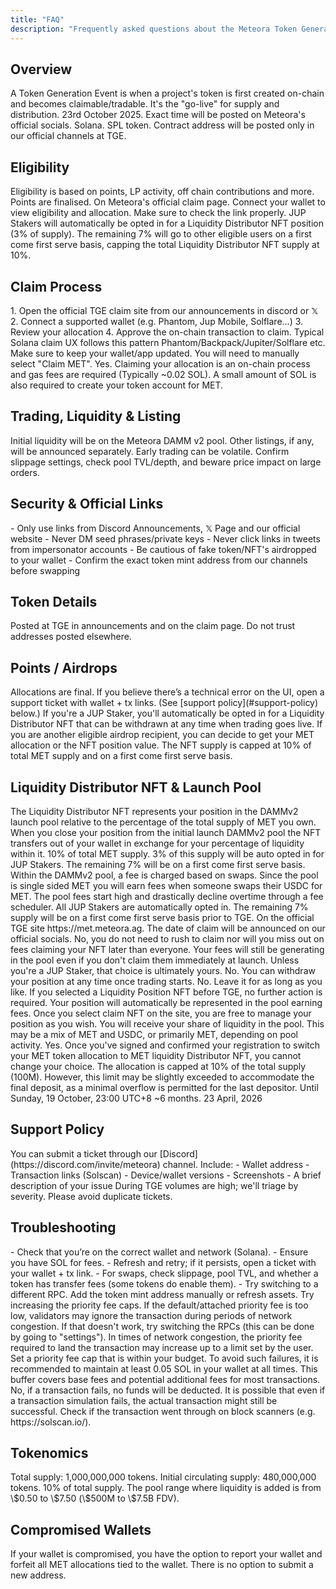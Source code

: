 ```yaml
---
title: "FAQ"
description: "Frequently asked questions about the Meteora Token Generation Event (TGE)"
---
```


## Overview

<AccordionGroup>
  <Accordion title="What is a TGE?">
    A Token Generation Event is when a project's token is first created on-chain and becomes claimable/tradable. It's the "go-live" for supply and distribution.
  </Accordion>

  <Accordion title="When is the Meteora TGE?">
    23rd October 2025. Exact time will be posted on Meteora's official socials.
  </Accordion>

  <Accordion title="On which chain will the launch be?">
    Solana.
  </Accordion>

  <Accordion title="On which token standard?">
    SPL token. Contract address will be posted only in our official channels at TGE.
  </Accordion>
</AccordionGroup>

## Eligibility

<AccordionGroup>
  <Accordion title="Who is eligible to claim?">
    Eligibility is based on points, LP activity, off chain contributions and more. Points are finalised.
  </Accordion>

  <Accordion title="Where can I check my allocation?">
    On Meteora's official claim page. Connect your wallet to view eligibility and allocation. Make sure to check the link properly.
  </Accordion>

  <Accordion title="Who is eligible for a Liquidity Distributor NFT position?">
    JUP Stakers will automatically be opted in for a Liquidity Distributor NFT position (3% of supply). The remaining 7% will go to other eligible users on a first come first serve basis, capping the total Liquidity Distributor NFT supply at 10%.
  </Accordion>
</AccordionGroup>

## Claim Process

<AccordionGroup>
  <Accordion title="How do I claim?">
    1. Open the official TGE claim site from our announcements in discord or 𝕏
    2. Connect a supported wallet (e.g. Phantom, Jup Mobile, Solflare…)
    3. Review your allocation
    4. Approve the on-chain transaction to claim. Typical Solana claim UX follows this pattern
  </Accordion>

  <Accordion title="What wallets/browsers are supported?">
    Phantom/Backpack/Jupiter/Solflare etc. Make sure to keep your wallet/app updated.
  </Accordion>

  <Accordion title="Will my allocation be airdropped or claimed?">
    You will need to manually select "Claim MET".
  </Accordion>

  <Accordion title="Do I need SOL to claim my allocation?">
    Yes. Claiming your allocation is an on-chain process and gas fees are required (Typically ~0.02 SOL). A small amount of SOL is also required to create your token account for MET.
  </Accordion>
</AccordionGroup>

## Trading, Liquidity & Listing

<AccordionGroup>
  <Accordion title="Where can I trade after TGE?">
    Initial liquidity will be on the Meteora DAMM v2 pool. Other listings, if any, will be announced separately.
  </Accordion>

  <Accordion title="Slippage looks high, why?">
    Early trading can be volatile. Confirm slippage settings, check pool TVL/depth, and beware price impact on large orders.
  </Accordion>
</AccordionGroup>

## Security & Official Links

<AccordionGroup>
  <Accordion title="How do I avoid scams?">
    - Only use links from Discord Announcements, 𝕏 Page and our official website
    - Never DM seed phrases/private keys
    - Never click links in tweets from impersonator accounts
    - Be cautious of fake token/NFT's airdropped to your wallet
    - Confirm the exact token mint address from our channels before swapping
  </Accordion>
</AccordionGroup>

## Token Details

<AccordionGroup>
  <Accordion title="What's the token mint address & decimals?">
    Posted at TGE in announcements and on the claim page. Do not trust addresses posted elsewhere.
  </Accordion>
</AccordionGroup>

## Points / Airdrops

<AccordionGroup>
  <Accordion title="I think my points/allocation are wrong, can you recalculate?">
    Allocations are final. If you believe there’s a technical error on the UI, open a support ticket with wallet + tx links. (See [support policy](#support-policy) below.)
  </Accordion>

  <Accordion title="Will I receive a MET allocation or an NFT?">
    If you're a JUP Staker, you'll automatically be opted in for a Liquidity Distributor NFT that can be withdrawn at any time when trading goes live. If you are another eligible airdrop recipient, you can decide to get your MET allocation or the NFT position value. The NFT supply is capped at 10% of total MET supply and on a first come first serve basis.
  </Accordion>
</AccordionGroup>

## Liquidity Distributor NFT & Launch Pool

<AccordionGroup>
  <Accordion title="What is a Liquidity Distributor NFT?">
    The Liquidity Distributor NFT represents your position in the DAMMv2 launch pool relative to the percentage of the total supply of MET you own. When you close your position from the initial launch DAMMv2 pool the NFT transfers out of your wallet in exchange for your percentage of liquidity within it.
  </Accordion>

  <Accordion title="What is the supply of Liquidity Distributor NFT?">
    10% of total MET supply. 3% of this supply will be auto opted in for JUP Stakers. The remaining 7% will be on a first come first serve basis.
  </Accordion>

  <Accordion title="How does the Liquidity Distributor NFT earn fees?">
    Within the DAMMv2 pool, a fee is charged based on swaps. Since the pool is single sided MET you will earn fees when someone swaps their USDC for MET. The pool fees start high and drastically decline overtime through a fee scheduler.
  </Accordion>

  <Accordion title="Who can claim a Liquidity Distributor NFT?">
    All JUP Stakers are automatically opted in. The remaining 7% supply will be on a first come first serve basis prior to TGE.
  </Accordion>

  <Accordion title="When and where can we opt in for a Liquidity Distributor NFT?">
    On the official TGE site https://met.meteora.ag. The date of claim will be announced on our official socials.
  </Accordion>

  <Accordion title="Do I need to claim my NFT right away as soon as trading starts to maximise my fees?">
    No, you do not need to rush to claim nor will you miss out on fees claiming your NFT later than everyone. Your fees will still be generating in the pool even if you don't claim them immediately at launch.
  </Accordion>

  <Accordion title="Do I get my MET allocation or an NFT?">
    Unless you're a JUP Staker, that choice is ultimately yours.
  </Accordion>

  <Accordion title="Is the NFT a locked position?">
    No. You can withdraw your position at any time once trading starts.
  </Accordion>

  <Accordion title="Is there a time limit on how long I can leave the NFT in the pool?">
    No. Leave it for as long as you like.
  </Accordion>

  <Accordion title="When TGE goes live, do I need to do anything or will my NFT position be ready?">
    If you selected a Liquidity Position NFT before TGE, no further action is required. Your position will automatically be represented in the pool earning fees. Once you select claim NFT on the site, you are free to manage your position as you wish.
  </Accordion>

  <Accordion title="If I withdraw my NFT position, what do I receive?">
    You will receive your share of liquidity in the pool. This may be a mix of MET and USDC, or primarily MET, depending on pool activity.
  </Accordion>

  <Accordion title="Is it a one-way choice when you register for the Liquidity Distributor NFT?">
    Yes. Once you've signed and confirmed your registration to switch your MET token allocation to MET liquidity Distributor NFT, you cannot change your choice.
  </Accordion>

  <Accordion title="Is registration for Liquidity Distributor NFT capacity limited? Is there a cap?">
    The allocation is capped at 10% of the total supply (100M). However, this limit may be slightly exceeded to accommodate the final deposit, as a minimal overflow is permitted for the last depositor.
  </Accordion>

  <Accordion title="How long is the Liquidity Distributor NFT registration period?">
    Until Sunday, 19 October, 23:00 UTC+8
  </Accordion>

  <Accordion title="How long is the MET allocation Claim Window?">
    ~6 months. 23 April, 2026
  </Accordion>
</AccordionGroup>

## Support Policy

<AccordionGroup>
  <Accordion title="How do I open a support ticket? What info is required?">
    You can submit a ticket through our [Discord](https://discord.com/invite/meteora) channel. Include:
    - Wallet address
    - Transaction links (Solscan)
    - Device/wallet versions
    - Screenshots
    - A brief description of your issue
  </Accordion>

  <Accordion title="Response & resolution times?">
    During TGE volumes are high; we'll triage by severity. Please avoid duplicate tickets.
  </Accordion>
</AccordionGroup>

## Troubleshooting

<AccordionGroup>
  <Accordion title="My claim failed / I received fewer tokens than expected">
    - Check that you’re on the correct wallet and network (Solana).
    - Ensure you have SOL for fees.
    - Refresh and retry; if it persists, open a ticket with your wallet + tx link.
    - For swaps, check slippage, pool TVL, and whether a token has transfer fees (some tokens do enable them).
    - Try switching to a different RPC.
  </Accordion>

  <Accordion title="I can't see the token in my wallet">
    Add the token mint address manually or refresh assets.
  </Accordion>

  <Accordion title="Why did my transaction fail?">
    Try increasing the priority fee caps. If the default/attached priority fee is too low, validators may ignore the transaction during periods of network congestion. If that doesn't work, try switching the RPCs (this can be done by going to "settings").
  </Accordion>

  <Accordion title="Why does claiming my allocation cost more than expected?">
    In times of network congestion, the priority fee required to land the transaction may increase up to a limit set by the user. Set a priority fee cap that is within your budget.
  </Accordion>

  <Accordion title="Transaction failed due to insufficient balance">
    To avoid such failures, it is recommended to maintain at least 0.05 SOL in your wallet at all times. This buffer covers base fees and potential additional fees for most transactions.
  </Accordion>

  <Accordion title="Will I be charged for failed transactions?">
    No, if a transaction fails, no funds will be deducted.
  </Accordion>

  <Accordion title="The transaction showed that it failed, but my Solana balance decreased">
    It is possible that even if a transaction simulation fails, the actual transaction might still be successful. Check if the transaction went through on block scanners (e.g. https://solscan.io/).
  </Accordion>
</AccordionGroup>

## Tokenomics

<AccordionGroup>
  <Accordion title="Total supply and initial circulating supply?">
    Total supply: 1,000,000,000 tokens. Initial circulating supply: 480,000,000 tokens. 
  </Accordion>

  <Accordion title="Total supply of Liquidity Distributor NFTs?">
    10% of total supply.
  </Accordion>

  <Accordion title="What is the DAMMv2 launch pool range?">
    The pool range where liquidity is added is from \$0.50 to \$7.50 (\$500M to \$7.5B FDV).
  </Accordion>
</AccordionGroup>

## Compromised Wallets

<AccordionGroup>
  <Accordion title="If my wallet is compromised, is there a way that I can change my address to receive my airdrop?">
    If your wallet is compromised, you have the option to report your wallet and forfeit all MET allocations tied to the wallet. There is no option to submit a new address.
  </Accordion>
</AccordionGroup>